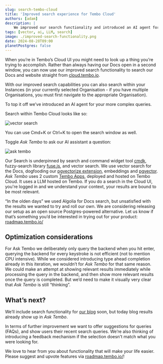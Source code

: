 ---
slug: search-tembo-cloud
title: 'Improved search experience for Tembo Cloud'
authors: [adam]
description: |
    We improved our search functionality and introduced an AI agent for more complex queries
tags: [vector, ai, LLM, search]
image: ./improved-search-functionality.png
date: 2024-08-28T09:00
planetPostgres: false
---

When you’re in Tembo’s Cloud UI you might need to look up a thing you’re trying to accomplish. Rather than always having our Docs open in a second window, you can now use our improved search functionality to search our Docs and website straight from [cloud.tembo.io](https://cloud.tembo.io/).

With our improved search capabilities you can also search within your Instances (in your currently selected Organisation - if you have multiple Organisations, you must first navigate to the appropriate Organisation).

To top it off we’ve introduced an AI agent for your more complex queries.

Search within Tembo Cloud looks like so:

<img src='/tembo-search.gif' alt='vector search' />

You can use Cmd+K or Ctrl+K to open the search window as well.

Toggle _Ask Tembo_ to ask our AI assistant a question:

<img src='/ask-tembo.gif' alt='ask tembo' />

Our Search is underpinned by search and command widget tool [cmdk](https://github.com/pacocoursey/cmdk), fuzzy-search library [fuse.js](https://www.fusejs.io/), and vector search. We use vector search for the Docs, dogfooding our [pgvectorize extension](https://pgt.dev/extensions/vectorize), embeddings and [pgvector](https://pgt.dev/extensions/pgvector).
_Ask Tembo_ uses 2 custom [Tembo Apps](https://tembo.io/docs/product/cloud/apps/overview), deployed and hosted on Tembo Cloud. It uses a LLM hosted on Tembo. If you do a search in the Cloud UI, you're logged in and we understand your context, your results are bound to be most relevant.

“In the olden days” we used Algolia for Docs search, but unsatisfied with the results we wanted to try and roll our own. We are considering releasing our setup as an open source Postgres-powered alternative. Let us know if that’s something you’d be interested in trying out for your product: [roadmap.tembo.io/](https://roadmap.tembo.io/roadmap)

## Optimization considerations

For Ask Tembo we deliberately only query the backend when you hit enter, querying the backend for every keystroke is not efficient (not to mention CPU intensive). While we considered introducing type ahead completion already in this iteration, we wouldn’t for _Ask Tembo_ for that same reason. We could make an attempt at showing relevant results immediately while processing the query in the backend, and then show more relevant results once the query is completed. But we’d need to make it visually very clear that _Ask Tembo_ is still “thinking”.

## What’s next?

We’ll include search functionality for [our blog](https://tembo.io/blog) soon, but today blog results already show up in _Ask Tembo_.

In terms of further improvement we want to offer suggestions for queries (FAQs), and show users their recent search queries. We’re also thinking of introducing a feedback mechanism if the selection doesn't match what you were looking for.

We love to hear from you about functionality that will make your life easier. Please suggest and upvote features via [roadmap.tembo.io/](https://roadmap.tembo.io/roadmap)!
